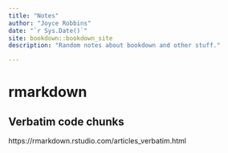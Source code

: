 ```yaml
--- 
title: "Notes"
author: "Joyce Robbins"
date: "`r Sys.Date()`"
site: bookdown::bookdown_site
description: "Random notes about bookdown and other stuff."

---
```


# rmarkdown

## Verbatim code chunks

https://rmarkdown.rstudio.com/articles_verbatim.html

